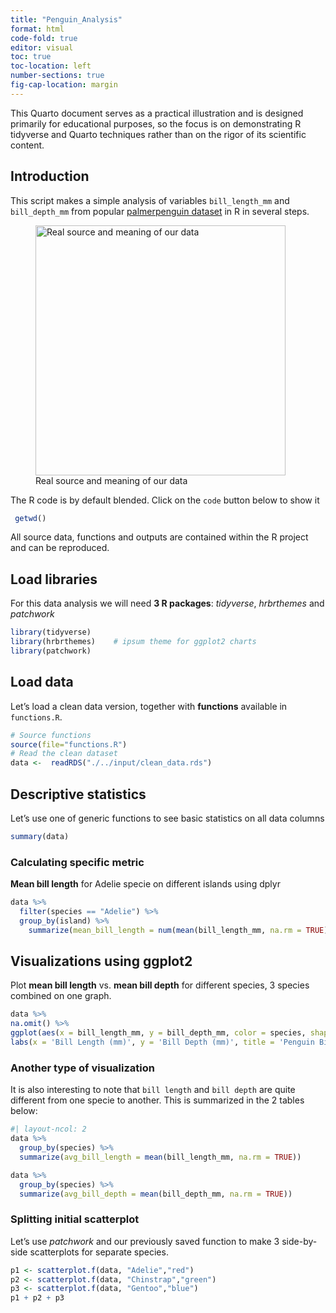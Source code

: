 ```yaml
---
title: "Penguin_Analysis"
format: html
code-fold: true
editor: visual
toc: true
toc-location: left
number-sections: true
fig-cap-location: margin
---
```


::: {.callout-note collapse="true"}
This Quarto document serves as a practical illustration and is designed primarily for educational purposes, so the focus is on demonstrating R tidyverse and Quarto techniques rather than on the rigor of its scientific content.
:::

## Introduction

This script makes a simple analysis of variables `bill_length_mm` and `bill_depth_mm` from popular [palmerpenguin dataset](https://allisonhorst.github.io/palmerpenguins/) in R in several steps.

![Real source and meaning of our data](assets/culmen_depth.png){width="400"}

::: callout-tip
The R code is by default blended. Click on the `code` button below to show it
:::

```r
 getwd()
```

All source data, functions and outputs are contained within the R project and can be reproduced.

## Load libraries

For this data analysis we will need **3 R packages**: *tidyverse*, *hrbrthemes* and *patchwork*

```r
library(tidyverse) 
library(hrbrthemes)    # ipsum theme for ggplot2 charts
library(patchwork)
```

## Load data

Let’s load a clean data version, together with **functions** available in `functions.R`.

```r
# Source functions
source(file="functions.R")
# Read the clean dataset
data <-  readRDS("./../input/clean_data.rds")
```

## Descriptive statistics

Let's use one of generic functions to see basic statistics on all data columns

```r
summary(data)
```

### Calculating specific metric

**Mean bill length** for Adelie specie on different islands using dplyr

```r
data %>%
  filter(species == "Adelie") %>%
  group_by(island) %>%
    summarize(mean_bill_length = num(mean(bill_length_mm, na.rm = TRUE), digits= 2))
```

## Visualizations using ggplot2

Plot **mean bill length** vs. **mean bill depth** for different species, 3 species combined on one graph.

```r
data %>% 
na.omit() %>%  
ggplot(aes(x = bill_length_mm, y = bill_depth_mm, color = species, shape = species)) +     geom_point() +     
labs(x = 'Bill Length (mm)', y = 'Bill Depth (mm)', title = 'Penguin Bill Dimensions') +     scale_shape_manual(values = c("Adelie" = 16, "Chinstrap" = 17, "Gentoo" = 18))
```

### Another type of visualization

It is also interesting to note that `bill length` and `bill depth` are quite different from one specie to another. This is summarized in the 2 tables below:

```r
#| layout-ncol: 2
data %>% 
  group_by(species) %>% 
  summarize(avg_bill_length = mean(bill_length_mm, na.rm = TRUE))

data %>% 
  group_by(species) %>% 
  summarize(avg_bill_depth = mean(bill_depth_mm, na.rm = TRUE))
```

### Splitting initial scatterplot

Let's use *patchwork* and our previously saved function to make 3 side-by-side scatterplots for separate species.

```r

p1 <- scatterplot.f(data, "Adelie","red")
p2 <- scatterplot.f(data, "Chinstrap","green")
p3 <- scatterplot.f(data, "Gentoo","blue")
p1 + p2 + p3
```
